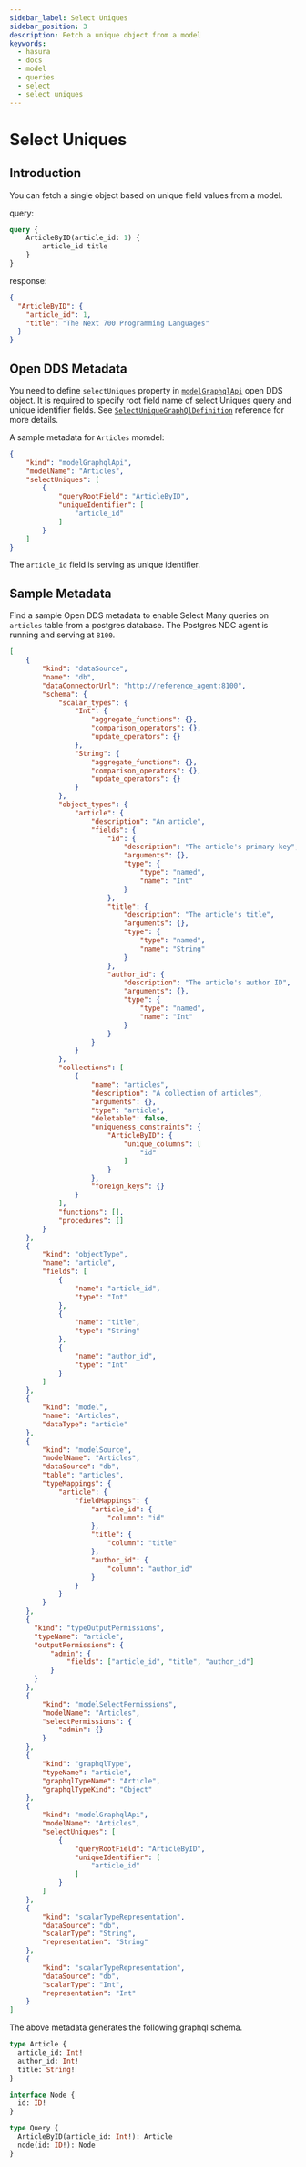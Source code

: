 ```yaml
---
sidebar_label: Select Uniques
sidebar_position: 3
description: Fetch a unique object from a model
keywords:
  - hasura
  - docs
  - model
  - queries
  - select
  - select uniques
---
```


# Select Uniques

## Introduction

You can fetch a single object based on unique field values from a model.

query:
```graphql
query {
    ArticleByID(article_id: 1) {
        article_id title
    }
}
```
response:
```json
{
  "ArticleByID": {
    "article_id": 1,
    "title": "The Next 700 Programming Languages"
  }
}
```

## Open DDS Metadata
You need to define `selectUniques` property in [`modelGraphqlApi`](/api-schema/queries/open-dds-reference.mdx#open-dds-reference-modelgraphqlapi) open DDS object.
It is required to specify root field name of select Uniques query and unique identifier fields. See [`SelectUniqueGraphQlDefinition`](/api-schema/queries/open-dds-reference.mdx#selectuniquegraphqldefinition) reference for more details.

A sample metadata for `Articles` momdel:
```json
{
    "kind": "modelGraphqlApi",
    "modelName": "Articles",
    "selectUniques": [
        {
            "queryRootField": "ArticleByID",
            "uniqueIdentifier": [
                "article_id"
            ]
        }
    ]
}
```
The `article_id` field is serving as unique identifier.

## Sample Metadata

Find a sample Open DDS metadata to enable Select Many queries on `articles` table from a postgres database.
The Postgres NDC agent is running and serving at `8100`.
```json
[
    {
        "kind": "dataSource",
        "name": "db",
        "dataConnectorUrl": "http://reference_agent:8100",
        "schema": {
            "scalar_types": {
                "Int": {
                    "aggregate_functions": {},
                    "comparison_operators": {},
                    "update_operators": {}
                },
                "String": {
                    "aggregate_functions": {},
                    "comparison_operators": {},
                    "update_operators": {}
                }
            },
            "object_types": {
                "article": {
                    "description": "An article",
                    "fields": {
                        "id": {
                            "description": "The article's primary key",
                            "arguments": {},
                            "type": {
                                "type": "named",
                                "name": "Int"
                            }
                        },
                        "title": {
                            "description": "The article's title",
                            "arguments": {},
                            "type": {
                                "type": "named",
                                "name": "String"
                            }
                        },
                        "author_id": {
                            "description": "The article's author ID",
                            "arguments": {},
                            "type": {
                                "type": "named",
                                "name": "Int"
                            }
                        }
                    }
                }
            },
            "collections": [
                {
                    "name": "articles",
                    "description": "A collection of articles",
                    "arguments": {},
                    "type": "article",
                    "deletable": false,
                    "uniqueness_constraints": {
                        "ArticleByID": {
                            "unique_columns": [
                                "id"
                            ]
                        }
                    },
                    "foreign_keys": {}
                }
            ],
            "functions": [],
            "procedures": []
        }
    },
    {
        "kind": "objectType",
        "name": "article",
        "fields": [
            {
                "name": "article_id",
                "type": "Int"
            },
            {
                "name": "title",
                "type": "String"
            },
            {
                "name": "author_id",
                "type": "Int"
            }
        ]
    },
    {
        "kind": "model",
        "name": "Articles",
        "dataType": "article"
    },
    {
        "kind": "modelSource",
        "modelName": "Articles",
        "dataSource": "db",
        "table": "articles",
        "typeMappings": {
            "article": {
                "fieldMappings": {
                    "article_id": {
                        "column": "id"
                    },
                    "title": {
                        "column": "title"
                    },
                    "author_id": {
                        "column": "author_id"
                    }
                }
            }
        }
    },
    {
      "kind": "typeOutputPermissions",
      "typeName": "article",
      "outputPermissions": {
          "admin": {
              "fields": ["article_id", "title", "author_id"]
          }
      }
    },
    {
        "kind": "modelSelectPermissions",
        "modelName": "Articles",
        "selectPermissions": {
            "admin": {}
        }
    },
    {
        "kind": "graphqlType",
        "typeName": "article",
        "graphqlTypeName": "Article",
        "graphqlTypeKind": "Object"
    },
    {
        "kind": "modelGraphqlApi",
        "modelName": "Articles",
        "selectUniques": [
            {
                "queryRootField": "ArticleByID",
                "uniqueIdentifier": [
                    "article_id"
                ]
            }
        ]
    },
    {
        "kind": "scalarTypeRepresentation",
        "dataSource": "db",
        "scalarType": "String",
        "representation": "String"
    },
    {
        "kind": "scalarTypeRepresentation",
        "dataSource": "db",
        "scalarType": "Int",
        "representation": "Int"
    }
]
```
The above metadata generates the following graphql schema.

```graphql
type Article {
  article_id: Int!
  author_id: Int!
  title: String!
}

interface Node {
  id: ID!
}

type Query {
  ArticleByID(article_id: Int!): Article
  node(id: ID!): Node
}
```
